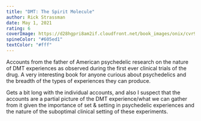 ```yaml
---
title: "DMT: The Spirit Molecule"
author: Rick Strassman
date: May 1, 2021
rating: 6
coverImage: https://d28hgpri8am2if.cloudfront.net/book_images/onix/cvr9780892819270/dmt-the-spirit-molecule-9780892819270_hr.jpg
spineColor: "#605ed1"
textColor: "#fff"
---
```


Accounts from the father of American psychedelic research on the nature of DMT experiences as observed during the first ever clinical trials of the drug. A very interesting book for anyone curious about psychedelics and the breadth of the types of experiences they can produce.

Gets a bit long with the individual accounts, and also I suspect that the accounts are a partial picture of the DMT experience/what we can gather from it given the importance of set & setting in psychedelic experiences and the nature of the suboptimal clinical setting of these experiments.
